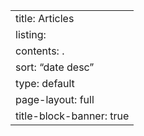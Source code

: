 ---
title: Articles
listing:
  contents: .
  sort: "date desc"
  type: default
page-layout: full
title-block-banner: true
---
